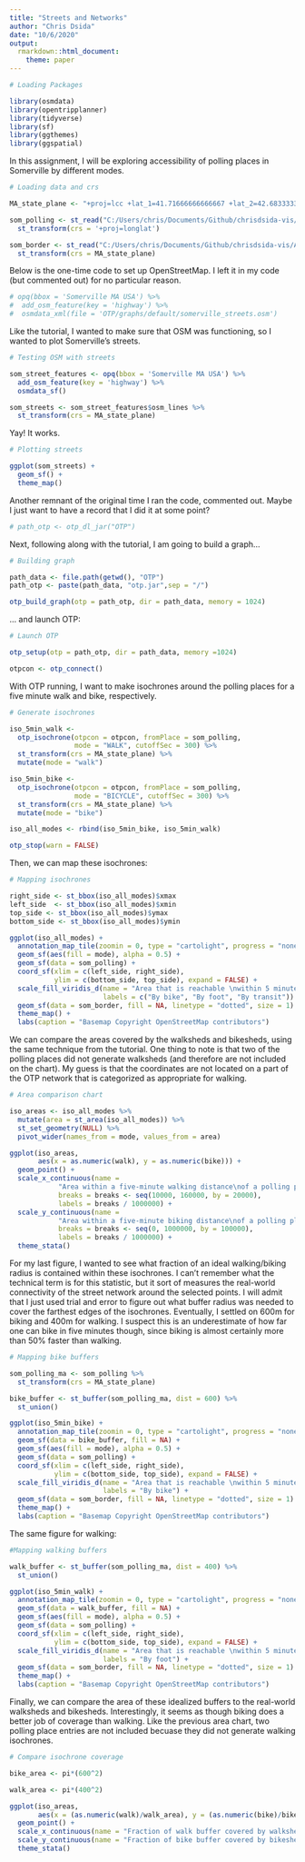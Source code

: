 ```yaml
---
title: "Streets and Networks"
author: "Chris Dsida"
date: "10/6/2020"
output:
  rmarkdown::html_document:
    theme: paper
---
```


```r
# Loading Packages

library(osmdata)
library(opentripplanner)
library(tidyverse)
library(sf)
library(ggthemes)
library(ggspatial)
```


In this assignment, I will be exploring accessibility of polling places in Somerville by different modes.


```r
# Loading data and crs

MA_state_plane <- "+proj=lcc +lat_1=41.71666666666667 +lat_2=42.68333333333333 +lat_0=41 +lon_0=-71.5 +x_0=200000 +y_0=750000 +ellps=GRS80 +units=m +no_defs"

som_polling <- st_read("C:/Users/chris/Documents/Github/chrisdsida-vis/Assignment-4-data/PollingPlaces/PollingPlaces.shp", quiet = TRUE) %>%
  st_transform(crs = '+proj=longlat')

som_border <- st_read("C:/Users/chris/Documents/Github/chrisdsida-vis/Assignment-3-data/CityLimits/CityLimits.shp", quiet = TRUE) %>%
  st_transform(crs = MA_state_plane)
```


Below is the one-time code to set up OpenStreetMap. I left it in my code (but commented out) for no particular reason.


```r
# opq(bbox = 'Somerville MA USA') %>%
#  add_osm_feature(key = 'highway') %>%
#  osmdata_xml(file = 'OTP/graphs/default/somerville_streets.osm')
```


Like the tutorial, I wanted to make sure that OSM was functioning, so I wanted to plot Somerville's streets.


```r
# Testing OSM with streets

som_street_features <- opq(bbox = 'Somerville MA USA') %>%
  add_osm_feature(key = 'highway') %>%
  osmdata_sf()

som_streets <- som_street_features$osm_lines %>%
  st_transform(crs = MA_state_plane)
```


Yay! It works.


```r
# Plotting streets

ggplot(som_streets) +
  geom_sf() +
  theme_map()
```


Another remnant of the original time I ran the code, commented out. Maybe I just want to have a record that I did it at some point? 


```r
# path_otp <- otp_dl_jar("OTP")
```


Next, following along with the tutorial, I am going to build a graph...


```r
# Building graph

path_data <- file.path(getwd(), "OTP")
path_otp <- paste(path_data, "otp.jar",sep = "/")

otp_build_graph(otp = path_otp, dir = path_data, memory = 1024) 
```


... and launch OTP:


```r
# Launch OTP

otp_setup(otp = path_otp, dir = path_data, memory =1024)

otpcon <- otp_connect()
```


With OTP running, I want to make isochrones around the polling places for a five minute walk and bike, respectively.


```r
# Generate isochrones

iso_5min_walk <- 
  otp_isochrone(otpcon = otpcon, fromPlace = som_polling, 
                mode = "WALK", cutoffSec = 300) %>%
  st_transform(crs = MA_state_plane) %>%
  mutate(mode = "walk")

iso_5min_bike <- 
  otp_isochrone(otpcon = otpcon, fromPlace = som_polling, 
                mode = "BICYCLE", cutoffSec = 300) %>%
  st_transform(crs = MA_state_plane) %>%
  mutate(mode = "bike")

iso_all_modes <- rbind(iso_5min_bike, iso_5min_walk)

otp_stop(warn = FALSE)
```


Then, we can map these isochrones:


```r
# Mapping isochrones

right_side <- st_bbox(iso_all_modes)$xmax
left_side  <- st_bbox(iso_all_modes)$xmin
top_side <- st_bbox(iso_all_modes)$ymax
bottom_side <- st_bbox(iso_all_modes)$ymin

ggplot(iso_all_modes) +
  annotation_map_tile(zoomin = 0, type = "cartolight", progress = "none") +
  geom_sf(aes(fill = mode), alpha = 0.5) +
  geom_sf(data = som_polling) +
  coord_sf(xlim = c(left_side, right_side), 
           ylim = c(bottom_side, top_side), expand = FALSE) +
  scale_fill_viridis_d(name = "Area that is reachable \nwithin 5 minutes",
                       labels = c("By bike", "By foot", "By transit")) +
  geom_sf(data = som_border, fill = NA, linetype = "dotted", size = 1) +
  theme_map() +
  labs(caption = "Basemap Copyright OpenStreetMap contributors")
```


We can compare the areas covered by the walksheds and bikesheds, using the same technique from the tutorial. One thing to note is that two of the polling places did not generate walksheds (and therefore are not included on the chart). My guess is that the coordinates are not located on a part of the OTP network that is categorized as appropriate for walking.


```r
# Area comparison chart

iso_areas <- iso_all_modes %>%
  mutate(area = st_area(iso_all_modes)) %>%
  st_set_geometry(NULL) %>%
  pivot_wider(names_from = mode, values_from = area) 

ggplot(iso_areas, 
       aes(x = as.numeric(walk), y = as.numeric(bike))) +
  geom_point() +
  scale_x_continuous(name = 
            "Area within a five-minute walking distance\nof a polling place (square km)",
            breaks = breaks <- seq(10000, 160000, by = 20000),
            labels = breaks / 1000000) +
  scale_y_continuous(name = 
            "Area within a five-minute biking distance\nof a polling place (square km)",
            breaks = breaks <- seq(0, 1000000, by = 100000),
            labels = breaks / 1000000) +
  theme_stata()
```


For my last figure, I wanted to see what fraction of an ideal walking/biking radius is contained within these isochrones. I can't remember what the technical term is for this statistic, but it sort of measures the real-world connectivity of the street network around the selected points. I will admit that I just used trial and error to figure out what buffer radius was needed to cover the farthest edges of the isochrones. Eventually, I settled on 600m for biking and 400m for walking. I suspect this is an underestimate of how far one can bike in five minutes though, since biking is almost certainly more than 50% faster than walking.


```r
# Mapping bike buffers

som_polling_ma <- som_polling %>%
  st_transform(crs = MA_state_plane)

bike_buffer <- st_buffer(som_polling_ma, dist = 600) %>%
  st_union()

ggplot(iso_5min_bike) +
  annotation_map_tile(zoomin = 0, type = "cartolight", progress = "none") +
  geom_sf(data = bike_buffer, fill = NA) +
  geom_sf(aes(fill = mode), alpha = 0.5) +
  geom_sf(data = som_polling) +
  coord_sf(xlim = c(left_side, right_side), 
           ylim = c(bottom_side, top_side), expand = FALSE) +
  scale_fill_viridis_d(name = "Area that is reachable \nwithin 5 minutes",
                       labels = "By bike") +
  geom_sf(data = som_border, fill = NA, linetype = "dotted", size = 1) +
  theme_map() +
  labs(caption = "Basemap Copyright OpenStreetMap contributors")
```


The same figure for walking:


```r
#Mapping walking buffers

walk_buffer <- st_buffer(som_polling_ma, dist = 400) %>%
  st_union()

ggplot(iso_5min_walk) +
  annotation_map_tile(zoomin = 0, type = "cartolight", progress = "none") +
  geom_sf(data = walk_buffer, fill = NA) +
  geom_sf(aes(fill = mode), alpha = 0.5) +
  geom_sf(data = som_polling) +
  coord_sf(xlim = c(left_side, right_side), 
           ylim = c(bottom_side, top_side), expand = FALSE) +
  scale_fill_viridis_d(name = "Area that is reachable \nwithin 5 minutes",
                       labels = "By foot") +
  geom_sf(data = som_border, fill = NA, linetype = "dotted", size = 1) +
  theme_map() +
  labs(caption = "Basemap Copyright OpenStreetMap contributors")
```


Finally, we can compare the area of these idealized buffers to the real-world walksheds and bikesheds. Interestingly, it seems as though biking does a better job of coverage than walking. Like the previous area chart, two polling place entries are not included becuase they did not generate walking isochrones.


```r
# Compare isochrone coverage

bike_area <- pi*(600^2)

walk_area <- pi*(400^2)

ggplot(iso_areas, 
       aes(x = (as.numeric(walk)/walk_area), y = (as.numeric(bike)/bike_area))) +
  geom_point() +
  scale_x_continuous(name = "Fraction of walk buffer covered by walkshed") +
  scale_y_continuous(name = "Fraction of bike buffer covered by bikeshed") +
  theme_stata()
```
